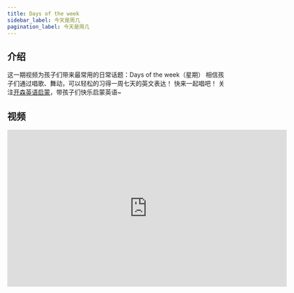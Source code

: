 ```yaml
---
title: Days of the week
sidebar_label: 今天是周几
pagination_label: 今天是周几
---
```


## 介绍

这一期视频为孩子们带来最常用的日常话题：Days of the week（星期）
相信孩子们通过唱歌、舞动，可以轻松的习得一周七天的英文表达！
快来一起唱吧！
关注[开森英语启蒙](https://space.bilibili.com/20797715)，带孩子们快乐启蒙英语~

## 视频

<iframe
  src="https://player.bilibili.com/player.html?bvid=BV1kX4y1s7rA&cid=1&page=1"
  scrolling="no"
  border="0"
  frameborder="no"
  framespacing="0"
  allowfullscreen="true"
  width="640"
  height="360"
></iframe>

